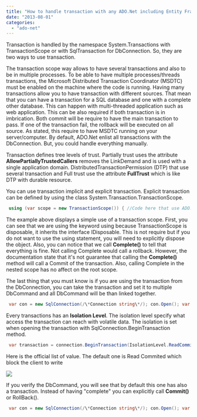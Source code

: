 ```yaml
---
title: "How to handle transaction with any ADO.Net including Entity Framework"
date: "2013-08-01"
categories: 
  - "ado-net"
---
```


Transaction is handled by the namespace System.Transactions with TransactionScope or with SqlTransaction for DbConnection. So, they are two ways to use transaction.

The transaction scope way allows to have several transactions and also to be in multiple processes. To be able to have multiple processes/threads transactions, the Microsoft Distributed Transaction Coordinator (MSDTC) must be enabled on the machine where the code is running. Having many transactions allow you to have transaction with different sources. That mean that you can have a transaction for a SQL database and one with a complete other database. This can happen with multi-threaded application such as web application. This can be also required if both transaction is in imbrication. Both commit will be require to have the main transaction to pass. If one of the transaction fail, the rollback will be executed on all source. As stated, this require to have MSDTC running on your server/computer. By default, ADO.Net enlist all transactions with the DbConnection. But, you could handle everything manually.

Transaction defines tree levels of trust. Partially trust uses the attribute **AllowPartiallyTrustedCallers** removes the LinkDemand and is used with a single application domain. DistributedTransactionPermission (DTP) that use several transaction and Full trust use the attribute **FullTrust** which is like DTP with durable resource.

You can use transaction implicit and explicit transaction. Explicit transaction can be defined by using the class System.Transaction.TransactionScope.


```csharp
 using (var scope = new TransactionScope()) { //Code here that use ADO.Net. Can be code that use Entity Framework (because it uses ADO.Net) //... scope.Complete(); //Won't abord the transaction, everything is fine. Without this call, everything rollback when the object scope is disposed } 
```

The example above displays a simple use of a transaction scope. First, you can see that we are using the keyword using because TransactionScope is disposable, it inherits the interface IDisposable. This is not require but if you do not want to use the using statement, you will need to explicitly dispose the object. Also, you can notice that we call **Complete()** to tell that everything is fine. Not calling Complete would call a rollback. However, the documentation state that it's not guarantee that calling the **Complete()** method will call a Commit of the transaction. Also, calling Complete in the nested scope has no affect on the root scope.

The last thing that you must know is if you are using the transaction from the DbConnection, you can take the transaction and set it to multiple DbCommand and all DbCommand will be than linked together.


```csharp
 var con = new SqlConnection(/\*Connection string\*/); con.Open(); var transaction = con.BeginTransaction(); var cmd1 = con.CreateCommand() var cmd2 = con.CreateCommand() cmd1.Transaction = transaction; cmd2.Transaction = transaction; cmd1.Execute(); cmd2.Execute(); //Later transaction.Commit() or transaction.Rollback(); 
```

Every transactions has an **Isolation Level**. The isolation level specify what access the transaction can reach with volatile data. The isolation is set when opening the transaction with SqlConnection.BeginTransaction method.


```csharp
 var transaction = connection.BeginTransaction(IsolationLevel.ReadCommitted); 
```

Here is the official list of value. The default one is Read Commited which block the client to write

![](images/memberIsolationLevel-400x183.png)

If you verify the DbCommand, you will see that by default this one has also a transaction. Instead of having "complete" you can explicitly call **Commit()** or RollBack().


```csharp
 var con = new SqlConnection(/\*Connection string\*/); con.Open(); var transaction = con.BeginTransaction(); //... transaction.Commit(); OR transaction.Rollback(); 
```
